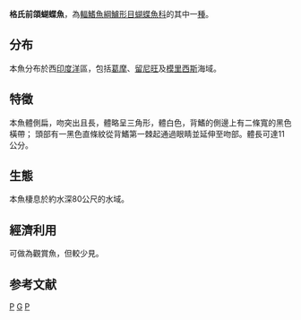 {{Speciesbox 
| taxon = Prognathodes guezei
| status = DD
| status_system = IUCN3.1
| authority = [[Maugé|Maugé]] & [[Bauchot|Bauchot]], 1976
| synonyms = *''Chaetodon guezei''<br /><small>Maugé & Bauchot, 1976</small>
}}
'''格氏前頜蝴蝶魚'''，為[[輻鰭魚綱|輻鰭魚綱]][[鱸形目|鱸形目]][[蝴蝶魚科|蝴蝶魚科]]的其中一[[種|種]]。

==分布==
本魚分布於西[[印度洋|印度洋]]區，包括[[葛摩|葛摩]]、[[留尼旺|留尼旺]]及[[模里西斯|模里西斯]]海域。

==特徵==
本魚體側扁，吻突出且長，體略呈三角形，體白色，背鰭的側邊上有二條寬的黑色橫帶； 頭部有一黑色直條紋從背鰭第一棘起通過眼睛並延伸至吻部。體長可達11公分。

==生態==
本魚棲息於約水深80公尺的水域。

==經濟利用==
可做為觀賞魚，但較少見。

==参考文献==
{{Reflist}}
{{Taxonbar}}

[[Category:觀賞魚|P]]
[[Category:前頷蝴蝶魚屬|G]]
[[Category:1976年描述的魚類|P]]